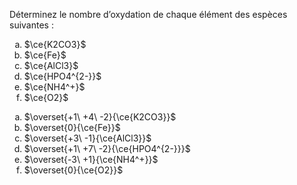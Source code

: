 ::: {.Exercise data-latex=""}

Déterminez le nombre d'oxydation de chaque élément des espèces suivantes :

a. $\ce{K2CO3}$
\vspace{1em}
b. $\ce{Fe}$
\vspace{1em}
c. $\ce{AlCl3}$
\vspace{1em}
d. $\ce{HPO4^{2-}}$
\vspace{1em}
e. $\ce{NH4^+}$
\vspace{1em}
f. $\ce{O2}$
\vspace{1em}

:::

::: {.Answer data-latex=""}

a. $\overset{+1\ +4\ -2}{\ce{K2CO3}}$
\vspace{1em}
b. $\overset{0}{\ce{Fe}}$
\vspace{1em}
c. $\overset{+3\ -1}{\ce{AlCl3}}$
\vspace{1em}
d. $\overset{+1\ +7\ -2}{\ce{HPO4^{2-}}}$
\vspace{1em}
e. $\overset{-3\ +1}{\ce{NH4^+}}$
\vspace{1em}
f. $\overset{0}{\ce{O2}}$
\vspace{1em}

:::
